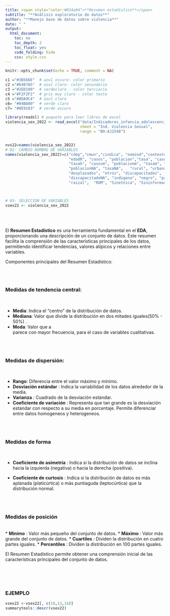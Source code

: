 ```yaml
---
title: <span style="color:#034a94">**Resumen estadístico**</span> 
subtitle: "**Análisis exploratorio de datos**"
author: "**Manejo base de datos sobre violencia**"
date: " "
output:
  html_document:
    toc: no
    toc_depth: 2
    toc_float: yes
    code_folding: hide
    css: style.css
---
```



```r
knitr::opts_chunk$set(echo = TRUE, comment = NA)

c1 ="#3B566E"  # azul oscuro- color primario 
c2 ="#6487A5"  # azul claro- color secundario
c3 ="#2ED199"  # verdeclaro - color terciario
c4 ="#F2F2F2"  # gris muy claro - color texto
c5 ="#8DA9C4"  # azul claro 
c6= "#04BA80"  # verde claro
c7= "#0E9183"  # verde oscuro

library(readxl) # paquete para leer libros de excel
violencia_sex_2022 <- read_excel("data/Indicadores_infancia_adolescencia_juventud_Procuraduria_2022.xlsx", 
                                 sheet = "Ind. Violencia Sexual", 
                                 range = "B9:AJ2548")


nvs22=names(violencia_sex_2022)
# 02- CAMBIO NOMBRE DE VARIABLES
names(violencia_sex_2022)=c("cdep","cmun","cindica", "nomind","contexto", "periodo",
                            "edadR", "casos", "poblacion","tasa", "casosh", "poblacionh", 
                            "tasah", "casosm", "poblacionm", "tasam", "casosNA", 
                            "poblacionNA", "tasaNA",   "rural", "urbana",  "sininfor", 
                            "desplazados", "otros", "discapacitados",    "nodiscapacitados", 
                            "discapacitadoNA", "indigena", "negro", "palenquero", 
                            "raizal",  "ROM", "Sinetnica", "Sininformación", "TOTAL", "tipo") 



# 03- SELECCION DE VARIABLES
vsex22 <- violencia_sex_2022

```


<!-- ```{r, echo=FALSE, out.width="100%", fig.align = "center"} -->
<!-- knitr::include_graphics("img/banner000.png") -->
<!-- ``` -->

<br/><br>

El **Resumen Estadístico** es una herramienta fundamental en el **EDA**, proporcionando una descripción de un conjunto de datos. Este resumen facilita la comprensión de las características principales de los datos, permitiendo identificar tendencias, valores atípicos y relaciones entre variables.

Componentes principales del Resumen Estadístico:

<br/><br/>

### **Medidas de tendencia central:**

<br/>

* **Media**: Indica el "centro" de la distribución de datos.
* **Mediana**: Valor que divide la distribución en dos mitades iguales(50% - 50%) .
* **Moda**: Valor que a<br/>parece con mayor frecuencia, para el caso de variables cualitativas.

<br/><br/>

### **Medidas de dispersión:**

<br/>

* **Rango**: Diferencia entre el valor máximo y mínimo.
* **Desviación estándar** : Indica la variabilidad de los datos alrededor de la media.
* **Varianza** : Cuadrado de la desviación estándar.
* **Coeficiente de variación** : Representa que tan grande es la desviación estandar con respecto a su media en porcentaje. Permite diferenciar entre datos homogeneos y heterogeneos.

<br/><br/>

### **Medidas de forma**

<br/>

* **Coeficiente de asimetría** : Indica si la distribución de datos se inclina hacia la izquierda (negativa) o hacia la derecha (positiva).

* **Coeficiente de curtosis** : Indica si la distribución de datos es más aplanada (platicúrtica) o más puntiaguda (leptocúrtica) que la distribución normal.

<br/><br/>

###  **Medidas de posición**

<br/>
* **Mínimo** : Valor más pequeño del conjunto de datos.
* **Máximo** : Valor más grande del conjunto de datos.
* **Cuartiles** : Dividen la distribución en cuatro partes iguales.
* **Percentiles** : Dividen la distribución en 100 partes iguales.

El Resumen Estadístico permite obtener una comprensión inicial de las características principales del conjunto de datos. 

<br/><br/><br/>

### **EJEMPLO**

```r
vsex22 <-vsex22[, c(10,13,16)]
summarytools::descr(vsex22)
```







